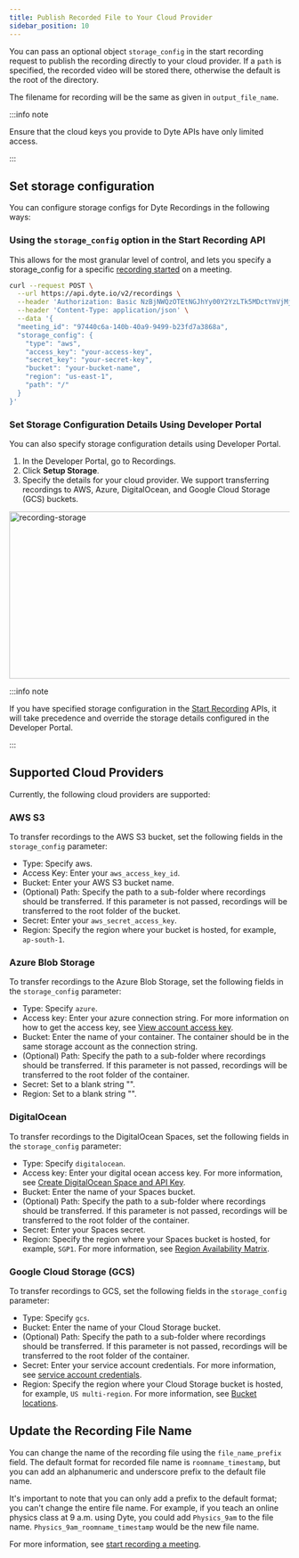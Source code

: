 ```yaml
---
title: Publish Recorded File to Your Cloud Provider
sidebar_position: 10
---
```


You can pass an optional object `storage_config` in the start recording request
to publish the recording directly to your cloud provider. If a `path` is
specified, the recorded video will be stored there, otherwise the default is the
root of the directory.

The filename for recording will be the same as given in `output_file_name`.

:::info note

Ensure that the cloud keys you provide to Dyte APIs have only limited access.

:::

## Set storage configuration

You can configure storage configs for Dyte Recordings in the following ways:

### Using the `storage_config` option in the Start Recording API

This allows for the most granular level of control, and lets you specify a
storage_config for a specific
[recording started](/api/?v=v2#/operations/start_recording) on a meeting.

```bash
curl --request POST \
  --url https://api.dyte.io/v2/recordings \
  --header 'Authorization: Basic NzBjNWQzOTEtNGJhYy00Y2YzLTk5MDctYmVjMjA1Nzk4YWRiOmQyNzBmYjJmOGNiNGUzZWY1MGI1' \
  --header 'Content-Type: application/json' \
  --data '{
  "meeting_id": "97440c6a-140b-40a9-9499-b23fd7a3868a",
  "storage_config": {
    "type": "aws",
    "access_key": "your-access-key",
    "secret_key": "your-secret-key",
    "bucket": "your-bucket-name",
    "region": "us-east-1",
    "path": "/"
  }
}'
```

### Set Storage Configuration Details Using Developer Portal

You can also specify storage configuration details using Developer Portal.

1. In the Developer Portal, go to Recordings.
2. Click **Setup Storage**.
3. Specify the details for your cloud provider. We support transferring
   recordings to AWS, Azure, DigitalOcean, and Google Cloud Storage (GCS) buckets.

<img
  src="/static/guides/recording-storage.png"
  width="600"
  height="300"
  alt="recording-storage"
  className="record-storage"
/>
<br />

:::info note

If you have specified storage configuration in the
[Start Recording](/api/?v=v2#/operations/start_recording) APIs, it will take
precedence and override the storage details configured in the Developer Portal.

:::

## Supported Cloud Providers

Currently, the following cloud providers are supported:

### AWS S3

To transfer recordings to the AWS S3 bucket, set the following fields in the
`storage_config` parameter:

- Type: Specify aws.
- Access Key: Enter your `aws_access_key_id`.
- Bucket: Enter your AWS S3 bucket name.
- (Optional) Path: Specify the path to a sub-folder where recordings should be
  transferred. If this parameter is not passed, recordings will be transferred
  to the root folder of the bucket.
- Secret: Enter your `aws_secret_access_key`.
- Region: Specify the region where your bucket is hosted, for example,
  `ap-south-1`.

### Azure Blob Storage

To transfer recordings to the Azure Blob Storage, set the following fields in
the `storage_config` parameter:

- Type: Specify `azure`.
- Access key: Enter your azure connection string. For more information on how to
  get the access key, see
  [View account access key](https://learn.microsoft.com/en-us/azure/storage/common/storage-account-keys-manage?toc=%2Fazure%2Fstorage%2Fblobs%2Ftoc.json&bc=%2Fazure%2Fstorage%2Fblobs%2Fbreadcrumb%2Ftoc.json&tabs=azure-portal#view-account-access-keys).
- Bucket: Enter the name of your container. The container should be in the same
  storage account as the connection string.
- (Optional) Path: Specify the path to a sub-folder where recordings should be
  transferred. If this parameter is not passed, recordings will be transferred
  to the root folder of the container.
- Secret: Set to a blank string "".
- Region: Set to a blank string "".

### DigitalOcean

To transfer recordings to the DigitalOcean Spaces, set the following fields in
the `storage_config` parameter:

- Type: Specify `digitalocean`.
- Access key: Enter your digital ocean access key. For more information, see
  [Create DigitalOcean Space and API Key](https://www.digitalocean.com/community/tutorials/how-to-create-a-digitalocean-space-and-api-key).
- Bucket: Enter the name of your Spaces bucket.
- (Optional) Path: Specify the path to a sub-folder where recordings should be
  transferred. If this parameter is not passed, recordings will be transferred
  to the root folder of the container.
- Secret: Enter your Spaces secret.
- Region: Specify the region where your Spaces bucket is hosted, for example,
  `SGP1`. For more information, see
  [Region Availability Matrix](https://docs.digitalocean.com/products/platform/availability-matrix/).

### Google Cloud Storage (GCS)

To transfer recordings to GCS, set the following fields in
the `storage_config` parameter:

- Type: Specify `gcs`.
- Bucket: Enter the name of your Cloud Storage bucket.
- (Optional) Path: Specify the path to a sub-folder where recordings should be
  transferred. If this parameter is not passed, recordings will be transferred
  to the root folder of the container.
- Secret: Enter your service account credentials. For more information, see [service account credentials](https://developers.google.com/workspace/guides/create-credentials#service-account).
- Region: Specify the region where your Cloud Storage bucket is hosted, for example,
  `US multi-region`. For more information, see
  [Bucket locations](https://cloud.google.com/storage/docs/locations).

## Update the Recording File Name

You can change the name of the recording file using the `file_name_prefix` field. The default format for recorded file name is `roomname_timestamp`, but you can add an alphanumeric and underscore prefix to the default file name.

It's important to note that you can only add a prefix to the default format; you can't change the entire file name. For example, if you teach an online physics class at 9 a.m. using Dyte, you could add `Physics_9am` to the file name. `Physics_9am_roomname_timestamp` would be the new file name.

For more information, see [start recording a meeting](/api#/operations/start_recording).

<head>
  <title>Publish Recorded File to Your Cloud Provider Guide</title>
</head>
